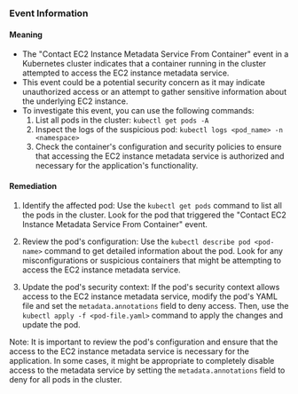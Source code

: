 
### Event Information

#### Meaning

- The "Contact EC2 Instance Metadata Service From Container" event in a Kubernetes cluster indicates that a container running in the cluster attempted to access the EC2 instance metadata service.
- This event could be a potential security concern as it may indicate unauthorized access or an attempt to gather sensitive information about the underlying EC2 instance.
- To investigate this event, you can use the following commands:
  1. List all pods in the cluster: `kubectl get pods -A`
  2. Inspect the logs of the suspicious pod: `kubectl logs <pod_name> -n <namespace>`
  3. Check the container's configuration and security policies to ensure that accessing the EC2 instance metadata service is authorized and necessary for the application's functionality.

#### Remediation

1. Identify the affected pod: Use the `kubectl get pods` command to list all the pods in the cluster. Look for the pod that triggered the "Contact EC2 Instance Metadata Service From Container" event.

2. Review the pod's configuration: Use the `kubectl describe pod <pod-name>` command to get detailed information about the pod. Look for any misconfigurations or suspicious containers that might be attempting to access the EC2 instance metadata service.

3. Update the pod's security context: If the pod's security context allows access to the EC2 instance metadata service, modify the pod's YAML file and set the `metadata.annotations` field to deny access. Then, use the `kubectl apply -f <pod-file.yaml>` command to apply the changes and update the pod.

Note: It is important to review the pod's configuration and ensure that the access to the EC2 instance metadata service is necessary for the application. In some cases, it might be appropriate to completely disable access to the metadata service by setting the `metadata.annotations` field to deny for all pods in the cluster.

